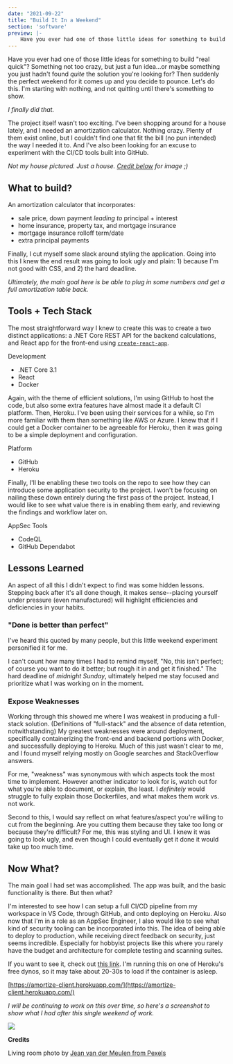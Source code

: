 ```yaml
---
date: "2021-09-22"
title: "Build It In a Weekend"
section: 'software'
preview: |-
    Have you ever had one of those little ideas for something to build "real quick"? Something not too crazy, but just a fun idea...or maybe something you just hadn't found _quite_ the solution you're looking for? Then suddenly the perfect weekend for it comes up and you decide to pounce. Let's do this. I'm starting with nothing, and not quitting until there's something to show.
---
```


Have you ever had one of those little ideas for something to build "real quick"? Something not too crazy, but just a fun idea...or maybe something you just hadn't found _quite_ the solution you're looking for? Then suddenly the perfect weekend for it comes up and you decide to pounce. Let's do this. I'm starting with nothing, and not quitting until there's something to show.

_I finally did that._

The project itself wasn't too exciting. I've been shopping around for a house lately, and I needed an amortization calculator. Nothing crazy. Plenty of them exist online, but I couldn't find one that fit the bill (no pun intended) the way I needed it to. And I've also been looking for an excuse to experiment with the CI/CD tools built into GitHub.

<CenteredImage
    width="800"
    height="500"
    layout="responsive"
    alt="Some living room"
    src="https://meddlin-web.s3.us-east-2.amazonaws.com/post_2021-09-24/pexels-jean-van-der-meulen-1457842.jpg" 
/>

_Not my house pictured. Just a house. [Credit below](https://www.pexels.com/photo/photo-of-living-room-1457842/) for image ;)_

## What to build?

An amortization calculator that incorporates:

- sale price, down payment _leading to_ principal + interest
- home insurance, property tax, and mortgage insurance
- mortgage insurance rolloff term/date
- extra principal payments

Finally, I cut myself some slack around styling the application. Going into this I knew the end result was going to look ugly and plain: 1) because I'm not good with CSS, and 2) the hard deadline.

_Ultimately, the main goal here is be able to plug in some numbers and get a full amortization table back._

## Tools + Tech Stack

The most straightforward way I knew to create this was to create a two distinct applications: a .NET Core REST API for the backend calculations, and React app for the front-end using [`create-react-app`](https://reactjs.org/docs/create-a-new-react-app.html).

Development
- .NET Core 3.1
- React
- Docker

Again, with the theme of efficient solutions, I'm using GitHub to host the code, but also some extra features have almost made it a default CI platform. Then, Heroku. I've been using their services for a while, so I'm more familiar with them than something like AWS or Azure. I knew that if I could get a Docker container to be agreeable for Heroku, then it was going to be a simple deployment and configuration.

Platform
- GitHub
- Heroku

Finally, I'll be enabling these two tools on the repo to see how they can introduce some application security to the project. I won't be focusing on nailing these down entirely during the first pass of the project. Instead, I would like to see what value there is in enabling them early, and reviewing the findings and workflow later on.

AppSec Tools
- CodeQL
- GitHub Dependabot

## Lessons Learned

An aspect of all this I didn't expect to find was some hidden lessons. Stepping back after it's all done though, it makes sense--placing yourself under pressure (even manufactured) will highlight efficiencies and deficiencies in your habits. 

### "Done is better than perfect"

I've heard this quoted by many people, but this little weekend experiment personified it for me.

I can't count how many times I had to remind myself, "No, this isn't perfect; of course you want to do it better; but rough it in and get it finished." The hard deadline of _midnight Sunday_, ultimately helped me stay focused and prioritize what I was working on in the moment. 

### Expose Weaknesses

Working through this showed me where I was weakest in producing a full-stack solution. (Definitions of "full-stack" and the absence of data retention, notwithstanding) My greatest weaknesses were around deployment, specifically containerizing the front-end and backend portions with Docker, and successfully deploying to Heroku. Much of this just wasn't clear to me, and I found myself relying mostly on Google searches and StackOverflow answers.

For me, "weakness" was synonymous with which aspects took the most time to implement. However another indicator to look for is, watch out for what you're able to document, or explain, the least. I _definitely_ would struggle to fully explain those Dockerfiles, and what makes them work vs. not work.

Second to this, I would say reflect on what features/aspect you're willing to cut from the beginning. Are you cutting them because they take too long or because they're difficult? For me, this was styling and UI. I knew it was going to look ugly, and even though I could eventually get it done it would take up too much time.

## Now What?

The main goal I had set was accomplished. The app was built, and the basic functionality is there. But then what?

I'm interested to see how I can setup a full CI/CD pipeline from my workspace in VS Code, through GitHub, and onto deploying on Heroku. Also now that I'm in a role as an AppSec Engineer, I also would like to see what kind of security tooling can be incorporated into this. The idea of being able to deploy to production, while receiving direct feedback on security, just seems incredible. Especially for hobbyist projects like this where you rarely have the budget and architecture for complete testing and scanning suites.

If you want to see it, check out [this link](https://amortize-client.herokuapp.com/). I'm running this on one of Heroku's free dynos, so it may take about 20-30s to load if the container is asleep.

[https://amortize-client.herokuapp.com/](https://amortize-client.herokuapp.com/)

_I will be continuing to work on this over time, so here's a screenshot to show what I had after this single weekend of work._

<img src="https://meddlin-web.s3.us-east-2.amazonaws.com/post_2021-09-24/amortize-demo-screenshot.png" />

**Credits**


Living room photo by [Jean van der Meulen from Pexels](https://www.pexels.com/photo/photo-of-living-room-1457842/)